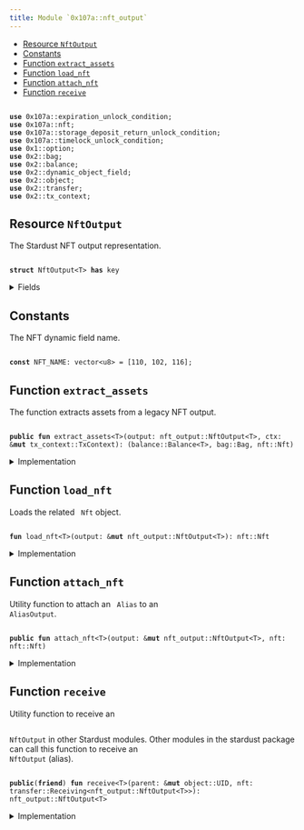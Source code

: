 ```yaml
---
title: Module `0x107a::nft_output`
---
```




-  [Resource `NftOutput`](#0x107a_nft_output_NftOutput)
-  [Constants](#@Constants_0)
-  [Function `extract_assets`](#0x107a_nft_output_extract_assets)
-  [Function `load_nft`](#0x107a_nft_output_load_nft)
-  [Function `attach_nft`](#0x107a_nft_output_attach_nft)
-  [Function `receive`](#0x107a_nft_output_receive)


<pre><code>
<b>use</b> <Link href="expiration_unlock_condition.md#0x107a_expiration_unlock_condition">0x107a::expiration_unlock_condition</Link>;
<b>use</b> <Link href="nft.md#0x107a_nft">0x107a::nft</Link>;
<b>use</b> <Link href="storage_deposit_return_unlock_condition.md#0x107a_storage_deposit_return_unlock_condition">0x107a::storage_deposit_return_unlock_condition</Link>;
<b>use</b> <Link href="timelock_unlock_condition.md#0x107a_timelock_unlock_condition">0x107a::timelock_unlock_condition</Link>;
<b>use</b> <Link href="../move-stdlib/option.md#0x1_option">0x1::option</Link>;
<b>use</b> <Link href="../iota-framework/bag.md#0x2_bag">0x2::bag</Link>;
<b>use</b> <Link href="../iota-framework/balance.md#0x2_balance">0x2::balance</Link>;
<b>use</b> <Link href="../iota-framework/dynamic_object_field.md#0x2_dynamic_object_field">0x2::dynamic_object_field</Link>;
<b>use</b> <Link href="../iota-framework/object.md#0x2_object">0x2::object</Link>;
<b>use</b> <Link href="../iota-framework/transfer.md#0x2_transfer">0x2::transfer</Link>;
<b>use</b> <Link href="../iota-framework/tx_context.md#0x2_tx_context">0x2::tx_context</Link>;
</code></pre>



<Link id="0x107a_nft_output_NftOutput"></Link>

## Resource `NftOutput`

The Stardust NFT output representation.


<pre><code>
<b>struct</b> <Link href="nft_output.md#0x107a_nft_output_NftOutput">NftOutput</Link>&lt;T&gt; <b>has</b> key
</code></pre>



<details>
<summary>Fields</summary>


<dl>
<dt>
<code>
id: <Link href="../iota-framework/object.md#0x2_object_UID">object::UID</Link></code>
</dt>
<dd>
 This is a "random" UID, not the NFTID from Stardust.
</dd>
<dt>
<code>
<Link href="../iota-framework/balance.md#0x2_balance">balance</Link>: <Link href="../iota-framework/balance.md#0x2_balance_Balance">balance::Balance</Link>&lt;T&gt;</code>
</dt>
<dd>
 The amount of coins held by the output.
</dd>
<dt>
<code>
native_tokens: <Link href="../iota-framework/bag.md#0x2_bag_Bag">bag::Bag</Link></code>
</dt>
<dd>
 The <code>
Bag</code> holds native tokens, key-ed by the stringified type of the asset.
 Example: key: "0xabcded::soon::SOON", value: `Balance<0xabcded::soon::SOON>`.
</dd>
<dt>
<code>
storage_deposit_return_uc: <Link href="../move-stdlib/option.md#0x1_option_Option">option::Option</Link>&lt;<Link href="storage_deposit_return_unlock_condition.md#0x107a_storage_deposit_return_unlock_condition_StorageDepositReturnUnlockCondition">storage_deposit_return_unlock_condition::StorageDepositReturnUnlockCondition</Link>&gt;</code>
</dt>
<dd>
 The storage deposit return unlock condition.
</dd>
<dt>
<code>
timelock_uc: <Link href="../move-stdlib/option.md#0x1_option_Option">option::Option</Link>&lt;<Link href="timelock_unlock_condition.md#0x107a_timelock_unlock_condition_TimelockUnlockCondition">timelock_unlock_condition::TimelockUnlockCondition</Link>&gt;</code>
</dt>
<dd>
 The timelock unlock condition.
</dd>
<dt>
<code>
expiration_uc: <Link href="../move-stdlib/option.md#0x1_option_Option">option::Option</Link>&lt;<Link href="expiration_unlock_condition.md#0x107a_expiration_unlock_condition_ExpirationUnlockCondition">expiration_unlock_condition::ExpirationUnlockCondition</Link>&gt;</code>
</dt>
<dd>
 The expiration unlock condition.
</dd>
</dl>


</details>

<Link id="@Constants_0"></Link>

## Constants


<Link id="0x107a_nft_output_NFT_NAME"></Link>

The NFT dynamic field name.


<pre><code>
<b>const</b> <Link href="nft_output.md#0x107a_nft_output_NFT_NAME">NFT_NAME</Link>: <Link href="../move-stdlib/vector.md#0x1_vector">vector</Link>&lt;u8&gt; = [110, 102, 116];
</code></pre>



<Link id="0x107a_nft_output_extract_assets"></Link>

## Function `extract_assets`

The function extracts assets from a legacy NFT output.


<pre><code>
<b>public</b> <b>fun</b> <Link href="nft_output.md#0x107a_nft_output_extract_assets">extract_assets</Link>&lt;T&gt;(output: <Link href="nft_output.md#0x107a_nft_output_NftOutput">nft_output::NftOutput</Link>&lt;T&gt;, ctx: &<b>mut</b> <Link href="../iota-framework/tx_context.md#0x2_tx_context_TxContext">tx_context::TxContext</Link>): (<Link href="../iota-framework/balance.md#0x2_balance_Balance">balance::Balance</Link>&lt;T&gt;, <Link href="../iota-framework/bag.md#0x2_bag_Bag">bag::Bag</Link>, <Link href="nft.md#0x107a_nft_Nft">nft::Nft</Link>)
</code></pre>



<details>
<summary>Implementation</summary>


<pre><code>
<b>public</b> <b>fun</b> <Link href="nft_output.md#0x107a_nft_output_extract_assets">extract_assets</Link>&lt;T&gt;(<b>mut</b> output: <Link href="nft_output.md#0x107a_nft_output_NftOutput">NftOutput</Link>&lt;T&gt;, ctx: &<b>mut</b> TxContext): (Balance&lt;T&gt;, Bag, Nft) \{
    // Load the related Nft <Link href="../iota-framework/object.md#0x2_object">object</Link>.
    <b>let</b> <Link href="nft.md#0x107a_nft">nft</Link> = <Link href="nft_output.md#0x107a_nft_output_load_nft">load_nft</Link>(&<b>mut</b> output);

    // Unpuck the output.
    <b>let</b> <Link href="nft_output.md#0x107a_nft_output_NftOutput">NftOutput</Link> \{
        id,
        <Link href="../iota-framework/balance.md#0x2_balance">balance</Link>: <b>mut</b> <Link href="../iota-framework/balance.md#0x2_balance">balance</Link>,
        native_tokens,
        storage_deposit_return_uc: <b>mut</b> storage_deposit_return_uc,
        timelock_uc: <b>mut</b> timelock_uc,
        expiration_uc: <b>mut</b> expiration_uc
    } = output;

    // If the output <b>has</b> a timelock unlock condition, then we need <b>to</b> check <b>if</b> the timelock_uc <b>has</b> expired.
    <b>if</b> (timelock_uc.is_some()) \{
        timelock_uc.extract().unlock(ctx);
    };

    // If the output <b>has</b> an expiration unlock condition, then we need <b>to</b> check who can unlock the output.
    <b>if</b> (expiration_uc.is_some()) \{
        expiration_uc.extract().unlock(ctx);
    };

    // If the output <b>has</b> a storage deposit <b>return</b> unlock condition, then we need <b>to</b> <b>return</b> the deposit.
    <b>if</b> (storage_deposit_return_uc.is_some()) \{
        storage_deposit_return_uc.extract().unlock(&<b>mut</b> <Link href="../iota-framework/balance.md#0x2_balance">balance</Link>, ctx);
    };

    // Destroy the output.
    <Link href="../move-stdlib/option.md#0x1_option_destroy_none">option::destroy_none</Link>(timelock_uc);
    <Link href="../move-stdlib/option.md#0x1_option_destroy_none">option::destroy_none</Link>(expiration_uc);
    <Link href="../move-stdlib/option.md#0x1_option_destroy_none">option::destroy_none</Link>(storage_deposit_return_uc);

    <Link href="../iota-framework/object.md#0x2_object_delete">object::delete</Link>(id);

    <b>return</b> (<Link href="../iota-framework/balance.md#0x2_balance">balance</Link>, native_tokens, <Link href="nft.md#0x107a_nft">nft</Link>)
}
</code></pre>



</details>

<Link id="0x107a_nft_output_load_nft"></Link>

## Function `load_nft`

Loads the related <code>
Nft</code> object.


<pre><code>
<b>fun</b> <Link href="nft_output.md#0x107a_nft_output_load_nft">load_nft</Link>&lt;T&gt;(output: &<b>mut</b> <Link href="nft_output.md#0x107a_nft_output_NftOutput">nft_output::NftOutput</Link>&lt;T&gt;): <Link href="nft.md#0x107a_nft_Nft">nft::Nft</Link>
</code></pre>



<details>
<summary>Implementation</summary>


<pre><code>
<b>fun</b> <Link href="nft_output.md#0x107a_nft_output_load_nft">load_nft</Link>&lt;T&gt;(output: &<b>mut</b> <Link href="nft_output.md#0x107a_nft_output_NftOutput">NftOutput</Link>&lt;T&gt;): Nft \{
    <Link href="../iota-framework/dynamic_object_field.md#0x2_dynamic_object_field_remove">dynamic_object_field::remove</Link>(&<b>mut</b> output.id, <Link href="nft_output.md#0x107a_nft_output_NFT_NAME">NFT_NAME</Link>)
}
</code></pre>



</details>

<Link id="0x107a_nft_output_attach_nft"></Link>

## Function `attach_nft`

Utility function to attach an <code>
Alias</code> to an <code>
AliasOutput</code>.


<pre><code>
<b>public</b> <b>fun</b> <Link href="nft_output.md#0x107a_nft_output_attach_nft">attach_nft</Link>&lt;T&gt;(output: &<b>mut</b> <Link href="nft_output.md#0x107a_nft_output_NftOutput">nft_output::NftOutput</Link>&lt;T&gt;, <Link href="nft.md#0x107a_nft">nft</Link>: <Link href="nft.md#0x107a_nft_Nft">nft::Nft</Link>)
</code></pre>



<details>
<summary>Implementation</summary>


<pre><code>
<b>public</b> <b>fun</b> <Link href="nft_output.md#0x107a_nft_output_attach_nft">attach_nft</Link>&lt;T&gt;(output: &<b>mut</b> <Link href="nft_output.md#0x107a_nft_output_NftOutput">NftOutput</Link>&lt;T&gt;, <Link href="nft.md#0x107a_nft">nft</Link>: Nft) \{
    <Link href="../iota-framework/dynamic_object_field.md#0x2_dynamic_object_field_add">dynamic_object_field::add</Link>(&<b>mut</b> output.id, <Link href="nft_output.md#0x107a_nft_output_NFT_NAME">NFT_NAME</Link>, <Link href="nft.md#0x107a_nft">nft</Link>)
}
</code></pre>



</details>

<Link id="0x107a_nft_output_receive"></Link>

## Function `receive`

Utility function to receive an <code>
<Link href="nft_output.md#0x107a_nft_output_NftOutput">NftOutput</Link></code> in other Stardust modules.
Other modules in the stardust package can call this function to receive an <code>
<Link href="nft_output.md#0x107a_nft_output_NftOutput">NftOutput</Link></code> (alias).


<pre><code>
<b>public</b>(<b>friend</b>) <b>fun</b> <Link href="nft_output.md#0x107a_nft_output_receive">receive</Link>&lt;T&gt;(parent: &<b>mut</b> <Link href="../iota-framework/object.md#0x2_object_UID">object::UID</Link>, <Link href="nft.md#0x107a_nft">nft</Link>: <Link href="../iota-framework/transfer.md#0x2_transfer_Receiving">transfer::Receiving</Link>&lt;<Link href="nft_output.md#0x107a_nft_output_NftOutput">nft_output::NftOutput</Link>&lt;T&gt;&gt;): <Link href="nft_output.md#0x107a_nft_output_NftOutput">nft_output::NftOutput</Link>&lt;T&gt;
</code></pre>



<details>
<summary>Implementation</summary>


<pre><code>
<b>public</b>(<Link href="../iota-framework/package.md#0x2_package">package</Link>) <b>fun</b> <Link href="nft_output.md#0x107a_nft_output_receive">receive</Link>&lt;T&gt;(parent: &<b>mut</b> UID, <Link href="nft.md#0x107a_nft">nft</Link>: Receiving&lt;<Link href="nft_output.md#0x107a_nft_output_NftOutput">NftOutput</Link>&lt;T&gt;&gt;) : <Link href="nft_output.md#0x107a_nft_output_NftOutput">NftOutput</Link>&lt;T&gt; \{
    <Link href="../iota-framework/transfer.md#0x2_transfer_receive">transfer::receive</Link>(parent, <Link href="nft.md#0x107a_nft">nft</Link>)
}
</code></pre>



</details>
